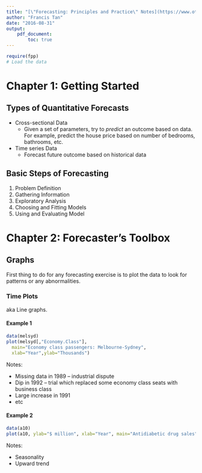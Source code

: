 ```yaml
---
title: "[\"Forecasting: Principles and Practice\" Notes](https://www.otexts.org/fpp/1)"
author: "Francis Tan"
date: "2016-08-31"
output:
    pdf_document:
        toc: true
---
```


```r
require(fpp)
# Load the data
```

\newpage
Chapter 1: Getting Started
==========================

## Types of Quantitative Forecasts
- Cross-sectional Data
	- Given a set of parameters, try to _predict_ an outcome based on data. For
example, predict the house price based on number of bedrooms, bathrooms, etc.
- Time series Data
	- Forecast future outcome based on historical data

## Basic Steps of Forecasting
1. Problem Definition
2. Gathering Information
3. Exploratory Analysis
4. Choosing and Fitting Models
5. Using and Evaluating Model


\newpage
Chapter 2: Forecaster's Toolbox
===============================

## Graphs
First thing to do for any forecasting exercise is to plot the data to look for
patterns or any abnormalities.

### Time Plots
aka Line graphs.

#### Example 1
```r
data(melsyd)
plot(melsyd[,"Economy.Class"], 
  main="Economy class passengers: Melbourne-Sydney",
  xlab="Year",ylab="Thousands")
```

Notes:

- Missing data in 1989 -- industrial dispute
- Dip in 1992 -- trial which replaced some economy class seats with business
class
- Large increase in 1991
- etc

#### Example 2
```r
data(a10)
plot(a10, ylab="$ million", xlab="Year", main="Antidiabetic drug sales")
```

Notes:

- Seasonality
- Upward trend

